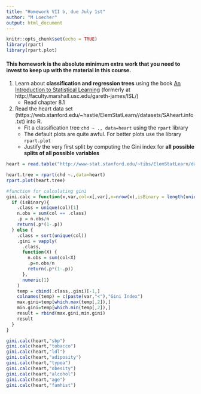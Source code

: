 ```yaml
---
title: "Homework VII b, due July 1st"
author: "M Loecher"
output: html_document
---
```


```r
knitr::opts_chunk$set(echo = TRUE)
library(rpart)
library(rpart.plot)
```

#### This homework is the absolute minimum extra work that you need to invest to keep up with the material in this course.

1. Learn about **classification and regression trees** using the book [An Introduction to Statistical Learning](https://westminster.instructure.com/courses/2915670/files/172215801) (formerly at http://faculty.marshall.usc.edu/gareth-james/ISL/)
   * Read chapter 8.1

2. Read the heart data set (https://web.stanford.edu/~hastie/ElemStatLearn//datasets/SAheart.info.txt) into R.
   * Fit a classification tree `chd ~ ., data=heart` using the `rpart` library  
   * The default plots are quite awful. For better plots use the library `rpart.plot`
   * Justify the very first split by computing the Gini index for **all possible splits of all possible variables**

```r
heart = read.table("http://www-stat.stanford.edu/~tibs/ElemStatLearn/datasets/SAheart.data", sep=",", head=T,row.names=1)
```

```r
heart.tree = rpart(chd ~.,data=heart)
rpart.plot(heart.tree)
```
```r
#function for calculating gini
gini.calc = function(x,var,col=x[,var],n=nrow(x),isBinary = length(unique(col)) == 2){
  if (isBinary){
    .class = unique(col)[1]
    n.obs = sum(col == .class)
    .p = n.obs/n
    return(.p*(1-.p))
  } else {
    .class = sort(unique(col))
    .gini = vapply(
      .class,
      function(X) {
        n.obs = sum(col<X)
        .p=n.obs/n
        return(.p*(1-.p))
      },
      numeric(1)
    )
    temp = cbind(.class,.gini)[-1,]
    colnames(temp) = c(paste(var,"<"),"Gini Index")
    max.gini=temp[which.max(temp[,2]),]
    min.gini=temp[which.min(temp[,2]),]
    result = rbind(max.gini,min.gini)
    result
  }
}
```


```r
gini.calc(heart,"sbp")
gini.calc(heart,"tobacco")
gini.calc(heart,"ldl")
gini.calc(heart,"adiposity")
gini.calc(heart,"typea")
gini.calc(heart,"obesity")
gini.calc(heart,"alcohol")
gini.calc(heart,"age")
gini.calc(heart,"famhist")
```




